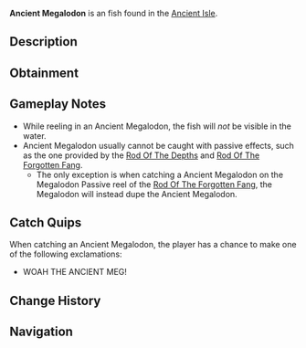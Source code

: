 {{FishInfobox
|image          = Ancient Megalodon.png
|rarity         = Exotic
|sea            = First Sea
|location       = [[Ancient Isle]]
|sublocation    = 
|sources        = Fishing Rod
|nopassive      = 1
|radar_location = 
|prog_speed     = -80
|xp             = 9000
|weather        = 
|time           = 
|season         = 
|bait           = Shark Head
|base_weight    = 70000
|base_value     = 16000
|weight_range   = 20000
|base_chance    = 0.005
|base_resil     = 5
}}
'''Ancient Megalodon''' is an {{Rarity|Exotic}} fish found in the [[Ancient Isle]].

== Description ==
{{Description|The Ancient Megalodon is a colossal predatory shark from prehistoric times, unmatched in size and ferocity. With its massive mouth and serrated teeth, it can effortlessly rip through any obstacle. A true apex predator of the Ancient Isle, it offers an incredible battle for those daring to catch it.|Bestiary Entry}}

== Obtainment ==
{{Fish Availability|
Megalodon Hunt/Eclipse and Weekend
Megalodon Hunt/Normal
|top_rods      = 
Great Rod of Oscar\21798.82\54647.52;
Astralhook Rod\20809.7\57237.23;
Leviathan's Fang Rod\20409.01\61249.46;
Seraphic Rod\20306.94\57429.62;
Ethereal Prism Rod\20182.39\54386.57;
Destiny Rod\14444.45\36935.97;
Heaven's Rod\13760.34\35828.02;
Tempest Rod\19914.11\56762.22;
Challenger's Rod\19038.88\56723.59;
Abyssal Specter Rod\16707.2\52143.53;
Zeus Rod\14093.66\41471.26;
The Lost Rod\12387.3\36450.22;
No-Life Rod\19172.62\55501.85;
Rod Of The Forgotten Fang\17648.9\49105.1;
Rod Of The Exalted One\14719.16\40048.5;
Avalanche Rod\11747.86\35469.55;
Steady Rod\3869.1\12886.37
|recommended   = Seraphic Rod
}}

== Gameplay Notes ==
* While reeling in an Ancient Megalodon, the fish will ''not'' be visible in the water.
* Ancient Megalodon usually cannot be caught with passive effects, such as the one provided by the [[Rod Of The Depths]] and [[Rod Of The Forgotten Fang]].
** The only exception is when catching a Ancient Megalodon on the Megalodon Passive reel of the [[Rod Of The Forgotten Fang]], the Megalodon will instead dupe the Ancient Megalodon.

== Catch Quips ==
When catching an Ancient Megalodon, the player has a chance to make one of the following exclamations:
* WOAH THE ANCIENT MEG!

== Change History ==
{{Change History|{{subst:Current Version}}}}

== Navigation ==
{{Fish Navbox|Ancient Isle}}